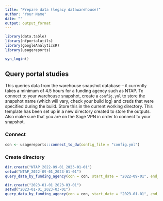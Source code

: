```yaml
---
title: "Prepare data (legacy datawarehouse)"
author: "Your Name"
date: ""
output: output_format
---
```


```r

library(data.table)
library(nfportalutils)
library(googleAnalyticsR)
library(usagereports) 

syn_login()
```

## Query portal studies 

This queries data from the warehouse snapshot database -- it currently takes a minimum of 4.5 hours for a funding agency such as NTAP. 
To connect to your warehouse snapshot, create a `config.yml` to store the snapshot name (which will vary, check your build log) and creds that were specified during the build.
Store this in the current working directory.
This template has been set up in a new directory created to store the outputs. 
Also make sure that you are on the Sage VPN in order to connect to your snapshot.

### Connect
```r

con <- usagereports::connect_to_dw(config_file = "config.yml")

```

### Create directory


```r
dir.create("NTAP_2022-09-01_2023-01-01")
setwd("NTAP_2022-09-01_2023-01-01")
query_data_by_funding_agency(con = con, start_date = "2022-09-01", end_date = "2023-01-01", disconnect = FALSE)
```

```r
dir.create("2023-01-01_2023-03-01")
setwd("2023-01-01_2023-03-01")
query_data_by_funding_agency(con = con, start_date = "2023-01-01", end_date = "2023-03-01", disconnect = FALSE)
```

